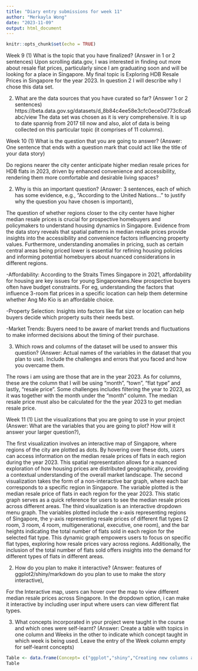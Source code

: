 ```yaml
---
title: "Diary entry submissions for week 11"
author: "Merkayla Wong"
date: "2023-11-09"
output: html_document
---
```


```r
knitr::opts_chunk$set(echo = TRUE)
```

Week 9 
(1) What is the topic that you have finalized? (Answer in 1 or 2 sentences)
Upon scrolling data.gov, I was interested in finding out more about resale flat prices, particularly since I am graduating soon and will be looking for a place in Singapore. My final topic is Exploring HDB Resale Prices in Singapore for the year 2023. In question 2 I will describe why I chose this data set.


(2) What are the data sources that you have curated so far? (Answer 1 or 2 sentences)
https://beta.data.gov.sg/datasets/d_8b84c4ee58e3cfc0ece0d773c8ca6abc/view 
The data set was chosen as it is very comprehensive.  It is up to date spannig from 2017 till now and also, alot of data is being collected on this particular topic (it comprises of 11 columns).


Week 10
(1) What is the question that you are going to answer? (Answer: One sentence that ends with a question mark that could act like the title of your data story)

Do regions nearer the city center anticipate higher median resale prices for HDB flats in 2023, driven by enhanced convenience and accessibility, rendering them more comfortable and desirable living spaces?


(2) Why is this an important question? (Answer: 3 sentences, each of which has some evidence, e.g., “According to the United Nations...” to justify why the question you have chosen is important),

The question of whether regions closer to the city center have higher median resale prices is crucial for prospective homebuyers and policymakers to understand housing dynamics in Singapore. Evidence from the data story reveals that spatial patterns in median resale prices provide insights into the accessibility and convenience factors influencing property values. Furthermore, understanding anomalies in pricing, such as certain central areas being priced lower is essential for refining housing policies and informing potential homebuyers about nuanced considerations in different regions.

-Affordability: According to the Straits Times Singapore in 2021, affordability for housing are key issues for young Singaporeans.New prospective buyers often have budget constraints. For eg, understanding the factors that influence 3-room flat prices in a specific location can help them determine whether Ang Mo Kio is an affordable choice.


-Property Selection: Insights into factors like flat size or location can help buyers decide which property suits their needs best.


-Market Trends: Buyers need to be aware of market trends and fluctuations to make informed decisions about the timing of their purchase.


(3) Which rows and columns of the dataset will be used to answer this question? (Answer: Actual names of the variables in the dataset that you plan to use).
Include the challenges and errors that you faced and how you overcame them.

The rows i am using are those that are in the year 2023.
As for columns, these are the column that I will be using “month”, “town”, “flat type” and lastly, “resale price”. Some challenges includes filtering the year to 2023, as it was together with the month under the “month” column. The median resale price must also be calculated for the the year 2023 to get median resale price.


Week 11
(1) List the visualizations that you are going to use in your project (Answer: What are the variables that you are going to plot? How will it answer your larger question?),

The first visualization involves an interactive map of Singapore, where regions of the city are plotted as dots. By hovering over these dots, users can access information on the median resale prices of flats in each region during the year 2023. This spatial representation allows for a nuanced exploration of how housing prices are distributed geographically, providing a contextual understanding of the overall market landscape.
The second visualization takes the form of a non-interactive bar graph, where each bar corresponds to a specific region in Singapore. The variable plotted is the median resale price of flats in each region for the year 2023. This static graph serves as a quick reference for users to see the median resale prices across different areas. 
The third visualization is an interactive dropdown menu graph. The variables plotted include the x-axis representing regions of Singapore, the y-axis representing resale prices of different flat types (2 room, 3 room, 4 room, multigenerational, executive, one room), and the bar heights indicating the total number of flats sold in each region for the selected flat type. This dynamic graph empowers users to focus on specific flat types, exploring how resale prices vary across regions. Additionally, the inclusion of the total number of flats sold offers insights into the demand for different types of flats in different areas.

(2) How do you plan to make it interactive? (Answer: features of ggplot2/shiny/markdown do you plan to use to make the story interactive),

For the Interactive map, users can hover over the map to view different median resale prices across Singapore.
In the dropdown option, i can make it interactive by including user input where users can view different flat types.

(3) What concepts incorporated in your project were taught in the course and which ones were self-learnt? (Answer: Create a table with topics in one column and Weeks in the other to indicate which concept taught in which week is being used. Leave the entry of the Week column empty for self-learnt concepts)

```r
Table <- data.frame(Concept= c("ggplot","shiny","Creating new columns and extracting data","ggplot2 visualising data", "Integration shiny into quarto","Choosing what are the suitable graphs for the data presented","Self learnt leaflet by watching YouTube and searching online for examples","Learnt to troubleshoot when upload to GitHub") , Weeks =c("Week 2","Week 2","Week 4","Week 7","Week 8","Week 10","NA","NA"))
Table
```

